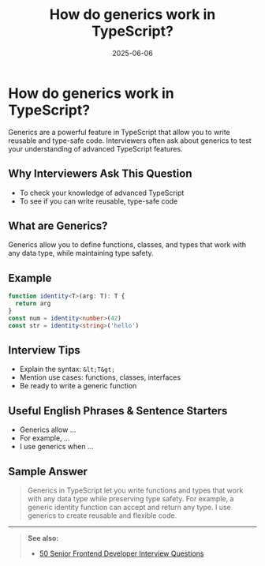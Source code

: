 ﻿---
title: 'How do generics work in TypeScript?'
date: '2025-06-06'
tags: ['interview', 'typescript', 'generics', 'frontend']
draft: false
summary: 'A practical guide to generics in TypeScript, with examples and interview tips.'
authors: ['default']
layout: PostSimple
---

# How do generics work in TypeScript?

Generics are a powerful feature in TypeScript that allow you to write reusable and type-safe code. Interviewers often ask about generics to test your understanding of advanced TypeScript features.

## Why Interviewers Ask This Question

- To check your knowledge of advanced TypeScript
- To see if you can write reusable, type-safe code

## What are Generics?

Generics allow you to define functions, classes, and types that work with any data type, while maintaining type safety.

## Example

```ts
function identity<T>(arg: T): T {
  return arg
}
const num = identity<number>(42)
const str = identity<string>('hello')
```

## Interview Tips

- Explain the syntax: `&lt;T&gt;`
- Mention use cases: functions, classes, interfaces
- Be ready to write a generic function

## Useful English Phrases & Sentence Starters

- Generics allow ...
- For example, ...
- I use generics when ...

## Sample Answer

> Generics in TypeScript let you write functions and types that work with any data type while preserving type safety. For example, a generic identity function can accept and return any type. I use generics to create reusable and flexible code.

---

> **See also:**
>
> - [50 Senior Frontend Developer Interview Questions](./)

